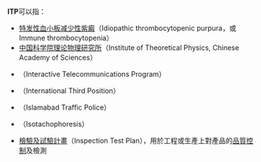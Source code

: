 '''ITP'''可以指：
* [[特发性血小板减少性紫癜|特发性血小板减少性紫癜]]（Idiopathic thrombocytopenic purpura，或Immune thrombocytopenia）
* [[中国科学院理论物理研究所|中国科学院理论物理研究所]]（Institute of Theoretical Physics, Chinese Academy of Sciences）
* {{le|互動電信項目|Interactive Telecommunications Program}}（Interactive Telecommunications Program）
* {{le|國際第三位置|International Third Position}}（International Third Position）
* {{le|伊斯蘭堡交通警察|Islamabad Traffic Police}}（Islamabad Traffic Police）
* {{le|等速電泳|Isotachophoresis}}（Isotachophoresis）
* [[檢驗及試驗計畫|檢驗及試驗計畫]]（Inspection Test Plan），用於工程或生產上對產品的[[品質控制|品質控制]]及檢測
{{disambig|Cat=三字拉丁字母缩写消歧义}}